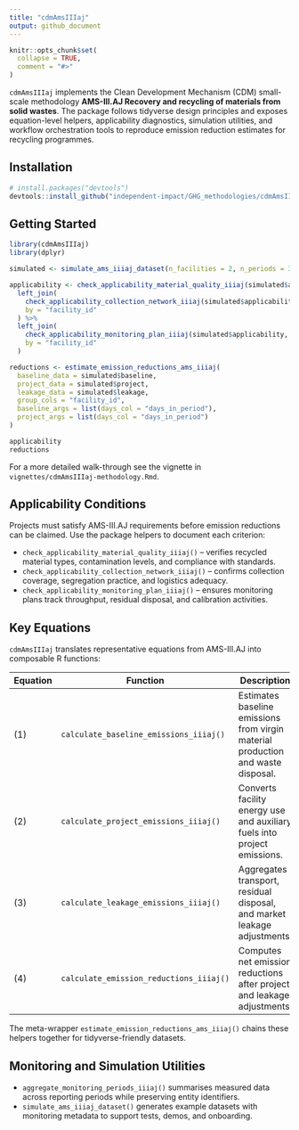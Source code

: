 ```yaml
---
title: "cdmAmsIIIaj"
output: github_document
---
```


```r
knitr::opts_chunk$set(
  collapse = TRUE,
  comment = "#>"
)
```

`cdmAmsIIIaj` implements the Clean Development Mechanism (CDM) small-scale methodology **AMS-III.AJ Recovery and recycling of materials from solid wastes**. The package follows tidyverse design principles and exposes equation-level helpers, applicability diagnostics, simulation utilities, and workflow orchestration tools to reproduce emission reduction estimates for recycling programmes.

## Installation

```r
# install.packages("devtools")
devtools::install_github("independent-impact/GHG_methodologies/cdmAmsIIIaj")
```

## Getting Started

```r
library(cdmAmsIIIaj)
library(dplyr)

simulated <- simulate_ams_iiiaj_dataset(n_facilities = 2, n_periods = 3, seed = 2025)

applicability <- check_applicability_material_quality_iiiaj(simulated$applicability, group_cols = "facility_id") %>%
  left_join(
    check_applicability_collection_network_iiiaj(simulated$applicability, group_cols = "facility_id"),
    by = "facility_id"
  ) %>%
  left_join(
    check_applicability_monitoring_plan_iiiaj(simulated$applicability, group_cols = "facility_id"),
    by = "facility_id"
  )

reductions <- estimate_emission_reductions_ams_iiiaj(
  baseline_data = simulated$baseline,
  project_data = simulated$project,
  leakage_data = simulated$leakage,
  group_cols = "facility_id",
  baseline_args = list(days_col = "days_in_period"),
  project_args = list(days_col = "days_in_period")
)

applicability
reductions
```

For a more detailed walk-through see the vignette in `vignettes/cdmAmsIIIaj-methodology.Rmd`.

## Applicability Conditions

Projects must satisfy AMS-III.AJ requirements before emission reductions can be claimed. Use the package helpers to document each criterion:

- `check_applicability_material_quality_iiiaj()` – verifies recycled material types, contamination levels, and compliance with standards.
- `check_applicability_collection_network_iiiaj()` – confirms collection coverage, segregation practice, and logistics adequacy.
- `check_applicability_monitoring_plan_iiiaj()` – ensures monitoring plans track throughput, residual disposal, and calibration activities.

## Key Equations

`cdmAmsIIIaj` translates representative equations from AMS-III.AJ into composable R functions:

| Equation | Function | Description |
|----------|----------|-------------|
| (1) | `calculate_baseline_emissions_iiiaj()` | Estimates baseline emissions from virgin material production and waste disposal. |
| (2) | `calculate_project_emissions_iiiaj()` | Converts facility energy use and auxiliary fuels into project emissions. |
| (3) | `calculate_leakage_emissions_iiiaj()` | Aggregates transport, residual disposal, and market leakage adjustments. |
| (4) | `calculate_emission_reductions_iiiaj()` | Computes net emission reductions after project and leakage adjustments. |

The meta-wrapper `estimate_emission_reductions_ams_iiiaj()` chains these helpers together for tidyverse-friendly datasets.

## Monitoring and Simulation Utilities

- `aggregate_monitoring_periods_iiiaj()` summarises measured data across reporting periods while preserving entity identifiers.
- `simulate_ams_iiiaj_dataset()` generates example datasets with monitoring metadata to support tests, demos, and onboarding.
